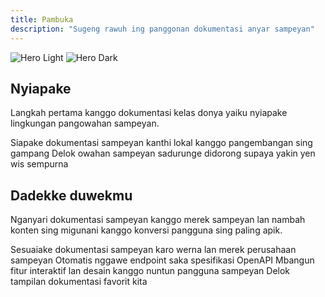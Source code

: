 ```yaml
---
title: Pambuka
description: "Sugeng rawuh ing panggonan dokumentasi anyar sampeyan"
---
```


<img
  className="block dark:hidden"
  src="/images/hero-light.svg"
  alt="Hero Light"
/>
<img
  className="hidden dark:block"
  src="/images/hero-dark.svg"
  alt="Hero Dark"
/>

## Nyiapake

Langkah pertama kanggo dokumentasi kelas donya yaiku nyiapake lingkungan pangowahan sampeyan.

<CardGroup cols={2}>
  <Card
    title="Ngowahi Dokumentasi"
    icon="pen-to-square"
    href="https://mintlify.com/docs/quickstart"
  >
    Siapake dokumentasi sampeyan kanthi lokal kanggo pangembangan sing gampang
  </Card>
  <Card
    title="Pratonton Owahan"
    icon="image"
    href="https://mintlify.com/docs/development"
  >
    Delok owahan sampeyan sadurunge didorong supaya yakin yen wis sempurna
  </Card>
</CardGroup>

## Dadekke duwekmu

Nganyari dokumentasi sampeyan kanggo merek sampeyan lan nambah konten sing migunani kanggo konversi pangguna sing paling apik.

<CardGroup cols={2}>
  <Card
    title="Ngowahi Gaya"
    icon="palette"
    href="https://mintlify.com/docs/settings/global"
  >
    Sesuaiake dokumentasi sampeyan karo werna lan merek perusahaan sampeyan
  </Card>
  <Card
    title="Referensi API"
    icon="code"
    href="https://mintlify.com/docs/api-playground/openapi"
  >
    Otomatis nggawe endpoint saka spesifikasi OpenAPI
  </Card>
  <Card
    title="Nambah Komponen"
    icon="screwdriver-wrench"
    href="https://mintlify.com/docs/content/components/accordions"
  >
    Mbangun fitur interaktif lan desain kanggo nuntun pangguna sampeyan
  </Card>
  <Card
    title="Entuk Inspirasi"
    icon="stars"
    href="https://mintlify.com/customers"
  >
    Delok tampilan dokumentasi favorit kita
  </Card>
</CardGroup>